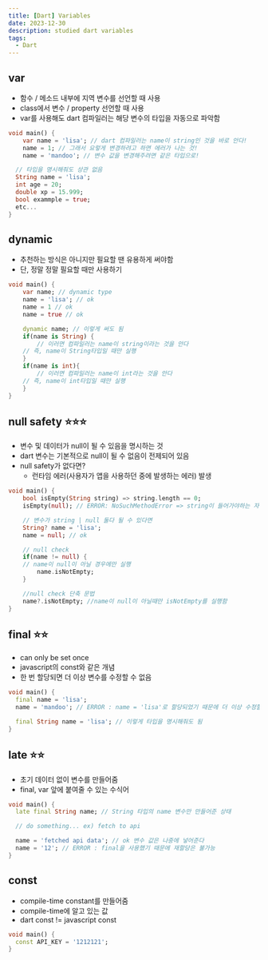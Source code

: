 ```yaml
---
title: [Dart] Variables
date: 2023-12-30
description: studied dart variables
tags:
  - Dart
---
```


## var

- 함수 / 메소드 내부에 지역 변수를 선언할 때 사용
- class에서 변수 / property 선언할 때 사용
- var를 사용해도 dart 컴파일러는 해당 변수의 타입을 자동으로 파악함

```Dart title=example
void main() {
	var name = 'lisa'; // dart 컴파일러는 name이 string인 것을 바로 안다!
	name = 1; // 그래서 요렇게 변경하려고 하면 에러가 나는 것!
	name = 'mandoo'; // 변수 값을 변경해주려면 같은 타입으로!

  // 타입을 명시해줘도 상관 없음
  String name = 'lisa';
  int age = 20;
  double xp = 15.999;
  bool exammple = true;
  etc...
}
```

## dynamic

- 추천하는 방식은 아니지만 필요할 땐 유용하게 써야함
- 단, 정말 정말 필요할 때만 사용하기

```Dart title=example
void main() {
	var name; // dynamic type
	name = 'lisa'; // ok
	name = 1 // ok
	name = true // ok

	dynamic name; // 이렇게 써도 됨
	if(name is String) {
		// 이러면 컴파일러는 name이 string이라는 것을 안다
    // 즉, name이 String타입일 때만 실행
	}
	if(name is int){
		// 이러면 컴파일러는 name이 int라는 것을 안다
    // 즉, name이 int타입일 때만 실행
	}
}
```

## null safety ⭐️⭐️⭐️

- 변수 및 데이터가 null이 될 수 있음을 명시하는 것
- dart 변수는 기본적으로 null이 될 수 없음이 전제되어 있음
- null safety가 없다면?
  - 런타임 에러(사용자가 앱을 사용하던 중에 발생하는 에러) 발생

```Dart title=example
void main() {
	bool isEmpty(String string) => string.length == 0;
	isEmpty(null); // ERROR: NoSuchMethodError => string이 들어가야하는 자리에 null값이 들어가서 에러남

	// 변수가 string | null 둘다 될 수 있다면
	String? name = 'lisa';
	name = null; // ok

	// null check
	if(name != null) {
    // name이 null이 아닐 경우에만 실행
		name.isNotEmpty;
	}

	//null check 단축 문법
	name?.isNotEmpty; //name이 null이 아닐때만 isNotEmpty를 실행함
}
```

## final ⭐️⭐️

- can only be set once
- javascript의 const와 같은 개념
- 한 번 할당되면 더 이상 변수를 수정할 수 없음

```Dart title=example
void main() {
  final name = 'lisa';
  name = 'mandoo'; // ERROR : name = 'lisa'로 할당되었기 때문에 더 이상 수정할 수 없음

  final String name = 'lisa'; // 이렇게 타입을 명시해줘도 됨
}
```

## late ⭐️⭐️

- 초기 데이터 없이 변수를 만들어줌
- final, var 앞에 붙여줄 수 있는 수식어

```Dart title=example
void main() {
  late final String name; // String 타입의 name 변수만 만들어준 상태

  // do something... ex) fetch to api

  name = 'fetched api data'; // ok 변수 값은 나중에 넣어준다
  name = '12'; // ERROR : final을 사용했기 때문에 재할당은 불가능
}
```

## const

- compile-time constant를 만들어줌
- compile-time에 알고 있는 값
- dart const != javascript const

```Dart title=example
void main() {
  const API_KEY = '1212121';
}
```
